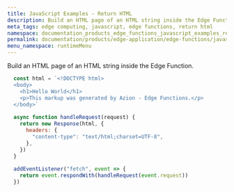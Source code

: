 ```yaml
---
title: JavaScript Examples - Return HTML
description: Build an HTML page of an HTML string inside the Edge Function.
meta_tags: edge computing, javascript, edge functions, return html
namespace: documentation_products_edge_functions_javascript_examples_return_html
permalink: documentation/products/edge-application/edge-functions/javascript-examples/return-html
menu_namespace: runtimeMenu
---
```


Build an HTML page of an HTML string inside the Edge Function.

```js
  const html = `<!DOCTYPE html>
  <body>
    <h1>Hello World</h1>
    <p>This markup was generated by Azion - Edge Functions.</p>
  </body>`
  
  async function handleRequest(request) {
    return new Response(html, {
      headers: {
        "content-type": "text/html;charset=UTF-8",
      },
    })
  }
  
  addEventListener("fetch", event => {
    return event.respondWith(handleRequest(event.request))
  })
```




